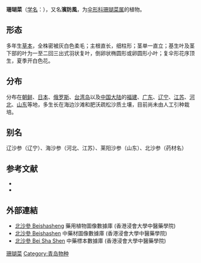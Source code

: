 {{NoteTA|G1=LS}}
{{Speciesbox
| image = Glehnia littoralis.jpg
| genus = Glehnia
| species = littoralis
| authority = {{tsl|en|Carl Friedrich Schmidt (1832)|F. Schmidt}} ''ex'' [[弗里德里希·安东·威廉·米克尔|Miq.]]
| synonyms = 
}}
'''珊瑚菜'''（[[学名|学名]]：{{lang|la|''Glehnia littoralis''}}），又名'''濱防風'''，为[[伞形科|伞形科]][[珊瑚菜属|珊瑚菜属]]的植物。

==形态==
多年生[[草本|草本]]，全株密被灰白色柔毛；主根直长，细柱形；茎单一直立；基生叶及茎下部的叶为一至二回三出式羽状复叶，倒卵状椭圆形或卵圆形小叶；复伞形花序顶生，夏季开白色花。

==分布==
分布在[[朝鲜|朝鲜]]、[[日本|日本]]、[[俄罗斯|俄罗斯]]、[[台湾岛|台湾岛]]以及[[中国大陆|中国大陆]]的[[福建|福建]]、[[广东|广东]]、[[辽宁|辽宁]]、[[江苏|江苏]]、[[河北|河北]]、[[山东|山东]]等地，多生长在海边沙滩和肥沃疏松沙质土壤，目前尚未由人工引种栽培。

== 别名 ==
辽沙参（辽宁）、海沙参（河北、江苏）、莱阳沙参（山东）、北沙参（药材名）

== 参考文献 ==
<div class="references-small">
* {{cite web| url =http://www.bioinfo.cn/db05/KmzwSpecies.php?action=view&id=22802| title =珊瑚菜| work =《中国高等植物数据库全库》| publisher =中国科学院微生物研究所| author =昆明植物研究所| accessdate =2009-02-25| deadurl =yes| archiveurl =https://web.archive.org/web/20160305070714/http://www.bioinfo.cn/db05/KmzwSpecies.php?action=view&id=22802| archivedate =2016-03-05}}
* {{TaiBNET| zh=濱防風 | id=202317 | binomial=Glehnia littoralis | authority=F. Schmidt ex Miquel, 1867 | var= | accessdate=2013-01-24}}
</div>

==外部連結==
* [http://libproject.hkbu.edu.hk/was40/detail?lang=ch&channelid=1288&searchword=herb_id=D00114 北沙參 Beishasheng] {{Wayback|url=http://libproject.hkbu.edu.hk/was40/detail?lang=ch&channelid=1288&searchword=herb_id=D00114 |date=20131005004711 }} 藥用植物圖像數據庫 (香港浸會大學中醫藥學院) {{zh}}{{en}}
* [http://libproject.hkbu.edu.hk/was40/detail?channelid=47953&searchword=pid=B00004 北沙參 Beishashen] {{Wayback|url=http://libproject.hkbu.edu.hk/was40/detail?channelid=47953&searchword=pid=B00004 |date=20190604072610 }} 中藥材圖像數據庫 (香港浸會大學中醫藥學院)
* [http://libproject.hkbu.edu.hk/was40/outline?page=1&channelid=44273&searchword=%E5%8C%97%E6%B2%99%E5%8F%83&sortfield=+name_chi_sort 北沙參 Bei Sha Shen] {{Wayback|url=http://libproject.hkbu.edu.hk/was40/outline?page=1&channelid=44273&searchword=%E5%8C%97%E6%B2%99%E5%8F%83&sortfield=+name_chi_sort |date=20150709073042 }} 中藥標本數據庫 (香港浸會大學中醫藥學院) {{zh-hant}}{{en}}
{{Taxonbar|from=Q15548072}}

[[Category:珊瑚菜属|珊瑚菜]]
[[Category:青岛物种|Category:青岛物种]]


{{Apiales-stub}}